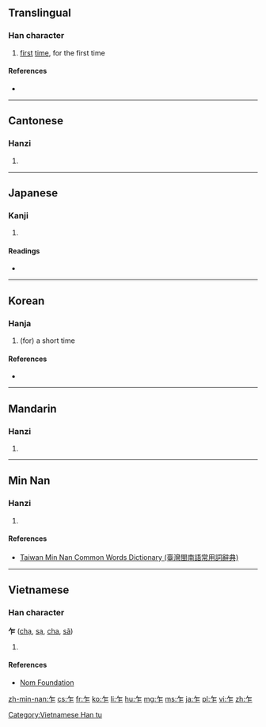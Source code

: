 ==Translingual==

===Han character===
{{Han char|rn=4|rad=丿|as=04|sn=5|four=80211|canj=HS|ids=⿱𠂉⿰丨二}}

# [[first]] [[time]], for the first time

====References====
* {{Han ref|kx=0082.060|dkj=00130|dj=0165.220|hdz=10035.030|uh=4E4D|ud=20045|bh=A545|bd=42309}}

----

==Cantonese==

===Hanzi===
{{yue-hanzi|jyut=[[zaa3]], [[zaa6]], [[zok3]]|y=ja3, ja6, jok3}}

# {{defn|lang=yue|sort=丿04}}

----

==Japanese==

===Kanji===
{{ja-kanji|grade=|rs=丿04}}

# {{defn|lang=ja|sort=丿04}}

====Readings====
* {{ja-readings|on=[[さく]] (saku), [[さ]] (sa)|kun=[[たちまち]] (tachimachi), [[ながら]] (nagara)}}

----

==Korean==

===Hanja===
{{ko-hanja|hangeul=사|rv=sa|mr=sa|y=sa|eumhun=잠깐|ehrv=jamkkan|ehmr=chamkkan|ehy=}}

# (for) a short time

====References====
* {{Hanja ref|nav=9706}}

----

==Mandarin==

===Hanzi===
{{cmn-hanzi|pin=[[zhà]] ([[zha4]]), [[zuò]] ([[zuo4]])|wg=cha<sup>4</sup>, tso<sup>4</sup>}}

# {{defn|lang=cmn|sort=丿04}}

----

==Min Nan==

===Hanzi===
{{nan-hanzi|poj=chàⁿ (chaⁿ<sup>3</sup>)|tlpa=tsànn (tsann<sup>3</sup>)}}

# {{defn|lang=nan|sort=丿04}}

====References====
*[http://twblg.dict.edu.tw/holodict_new/result_detail.jsp?n_no=1307&curpage=1&sample=%E4%B9%8D&radiobutton=1&querytarget=1&limit=20&pagenum=1&rowcount=1 Taiwan Min Nan Common Words Dictionary (臺灣閩南語常用詞辭典)]

----

==Vietnamese==

===Han character===
'''乍''' ([[chạ]], [[sạ]], [[cha]], [[sã]])

# {{defn|lang=vi}}

====References====
*[http://nomfoundation.org/common/nom_details.php?codepoint=4e4d Nom Foundation]

[[Category:Vietnamese Han tu]]

[[zh-min-nan:乍]]
[[cs:乍]]
[[fr:乍]]
[[ko:乍]]
[[li:乍]]
[[hu:乍]]
[[mg:乍]]
[[ms:乍]]
[[ja:乍]]
[[pl:乍]]
[[vi:乍]]
[[zh:乍]]